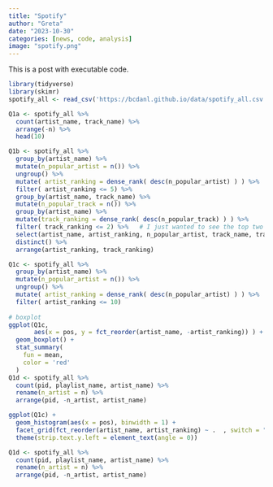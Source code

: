 ```yaml
---
title: "Spotify"
author: "Greta"
date: "2023-10-30"
categories: [news, code, analysis]
image: "spotify.png"
---
```


This is a post with executable code.


```r
library(tidyverse)
library(skimr)
spotify_all <- read_csv('https://bcdanl.github.io/data/spotify_all.csv')

```
```r
Q1a <- spotify_all %>% 
  count(artist_name, track_name) %>% 
  arrange(-n) %>% 
  head(10)

Q1b <- spotify_all %>% 
  group_by(artist_name) %>% 
  mutate(n_popular_artist = n()) %>% 
  ungroup() %>% 
  mutate( artist_ranking = dense_rank( desc(n_popular_artist) ) ) %>% 
  filter( artist_ranking <= 5) %>% 
  group_by(artist_name, track_name) %>% 
  mutate(n_popular_track = n()) %>% 
  group_by(artist_name) %>% 
  mutate(track_ranking = dense_rank( desc(n_popular_track) ) ) %>% 
  filter( track_ranking <= 2) %>%   # I just wanted to see the top two tracks for each artist
  select(artist_name, artist_ranking, n_popular_artist, track_name, track_ranking, n_popular_track) %>% 
  distinct() %>% 
  arrange(artist_ranking, track_ranking)

Q1c <- spotify_all %>% 
  group_by(artist_name) %>% 
  mutate(n_popular_artist = n()) %>% 
  ungroup() %>% 
  mutate( artist_ranking = dense_rank( desc(n_popular_artist) ) ) %>% 
  filter( artist_ranking <= 10) 
  
# boxplot
ggplot(Q1c,
       aes(x = pos, y = fct_reorder(artist_name, -artist_ranking)) ) +
  geom_boxplot() +
  stat_summary(
    fun = mean,
    color = 'red'
  )
Q1d <- spotify_all %>% 
  count(pid, playlist_name, artist_name) %>% 
  rename(n_artist = n) %>% 
  arrange(pid, -n_artist, artist_name)

ggplot(Q1c) +
  geom_histogram(aes(x = pos), binwidth = 1) + 
  facet_grid(fct_reorder(artist_name, artist_ranking) ~ .  , switch = "y") +
  theme(strip.text.y.left = element_text(angle = 0))

Q1d <- spotify_all %>% 
  count(pid, playlist_name, artist_name) %>% 
  rename(n_artist = n) %>% 
  arrange(pid, -n_artist, artist_name)
```



